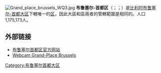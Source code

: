 {{Unreferenced|time=2018-08-10T13:06:00+00:00}}
{{not|布鲁塞尔-首都大区|布鲁塞尔}}
{{Infobox settlement
| name                    = 布魯塞爾-首都區
| native_name             = {{Lang|fr|Arrondissement de Bruxelles-Capitale}}<br />{{Lang|nl|Arrondissement Brussel-Hoofdstad}}
| type                    = [[区_(比利时)|行政區]]
| image_skyline           = 
| image_alt               = 
| image_caption           = 
| image_map               = BelgiumBrussels.png
| map_alt                 = 
| map_caption             = 本區在比利時的位置
| latd = 50.85
| longd = 4.35
| coor_pinpoint           = 
| coordinates_type        = region:BE_type:adm3rd
| coordinates_display     = inline,title
| coordinates_footnotes   = 
| coordinates_region      = BE
| subdivision_type        = 國家
| subdivision_name        = {{flag|Belgium}}
| subdivision_type1       = [[大區_(比利時)|大區]]
| subdivision_name1       = {{BE-REG-BRU}}
| subdivision_type2       = [[省_(比利時)|省]]
| subdivision_name2       = 無
| parts_type              = [[市鎮|市鎮]]
| parts_style             = para
| p1                      = 19
| established_title       = 
| established_date        = 
| unit_pref               = Metric<!-- or US or UK -->
| area_footnotes          = 
| area_total_km2          = 161.38
| elevation_footnotes     = 
| elevation_m             = 
| population_footnotes    = 
| population_total        = 1,175,173
| population_as_of        = 2015年1月1日
| population_density_km2  = auto
| timezone1               = [[欧洲中部时间|CET]]
| utc_offset1             = +1
| timezone1_DST           = [[欧洲中部夏令时间|CEST]]
| utc_offset1_DST         = +2
| iso_code                = 
| website                 = <!-- {{URL|example.com}} -->
| footnotes               = 
}}
[[File:Grand_place_brussels_WQ3.jpg|thumb]]
'''布鲁塞尔-首都区'''（{{lang-fr|Arrondissement de Bruxelles-Capitale}}；{{lang-nl|Arrondissement Brussel-Hoofdstad}}；{{lang-de|Verwaltungsbezirk Brüssel-Hauptstadt}}）是[[比利时|比利时]][[布鲁塞尔-首都大区|布鲁塞尔-首都大区]]下轄唯一的[[区_(比利时)|区]]，因此大區和區兩者的管轄範圍是相同的。人口1,175,173人。

==外部链接==
*[http://www.brucity.be/ 布鲁塞尔首都区官方网站] {{Wayback|url=http://www.brucity.be/ |date=20120510075733 }}
*[http://www.brussels.be/4664 Webcam Grand-Place Brussels] {{Wayback|url=http://www.brussels.be/4664 |date=20160530131359 }}

{{Administrative arrondissements of Belgium}}
{{Belgium-geo-stub}}

{{DEFAULTSORT:Brussels}}
[[Category:布鲁塞尔首都大区|Category:布鲁塞尔首都大区]]